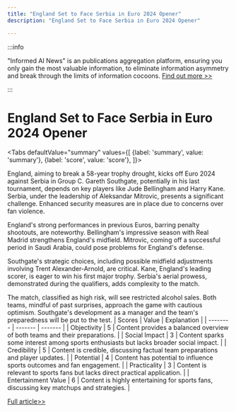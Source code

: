 ```yaml
---
title: "England Set to Face Serbia in Euro 2024 Opener"
description: "England Set to Face Serbia in Euro 2024 Opener"

---
```



:::info

"Informed AI News" is an publications aggregation platform, ensuring you only gain the most valuable information, to eliminate information asymmetry and break through the limits of information cocoons.  [Find out more >>](/)

:::

# England Set to Face Serbia in Euro 2024 Opener


<Tabs
	defaultValue="summary"
	values={[
	{label: 'summary', value: 'summary'},
	{label: 'score', value: 'score'},
]}>
<TabItem value="summary">


England, aiming to break a 58-year trophy drought, kicks off Euro 2024 against Serbia in Group C. Gareth Southgate, potentially in his last tournament, depends on key players like Jude Bellingham and Harry Kane. Serbia, under the leadership of Aleksandar Mitrovic, presents a significant challenge. Enhanced security measures are in place due to concerns over fan violence.

England's strong performances in previous Euros, barring penalty shootouts, are noteworthy. Bellingham's impressive season with Real Madrid strengthens England's midfield. Mitrovic, coming off a successful period in Saudi Arabia, could pose problems for England's defense.

Southgate's strategic choices, including possible midfield adjustments involving Trent Alexander-Arnold, are critical. Kane, England's leading scorer, is eager to win his first major trophy. Serbia's aerial prowess, demonstrated during the qualifiers, adds complexity to the match.

The match, classified as high risk, will see restricted alcohol sales. Both teams, mindful of past surprises, approach the game with cautious optimism. Southgate's development as a manager and the team's preparedness will be put to the test.
</TabItem>
<TabItem value="score">
	| Scores     | Value   | Explanation |
	| -------- | ------- | ------- |
	| Objectivity  | 5    | Content provides a balanced overview of both teams and their preparations.    |
	| Social Impact | 3     | Content sparks some interest among sports enthusiasts but lacks broader social impact.    |
	| Credibility    | 5    | Content is credible, discussing factual team preparations and player updates.    |
	| Potential    | 4    | Content has potential to influence sports outcomes and fan engagement.    |
	| Practicality    | 3    | Content is relevant to sports fans but lacks direct practical application.    |
	| Entertainment Value    | 6    | Content is highly entertaining for sports fans, discussing key matchups and strategies.    |
</TabItem>
</Tabs>

[Full article>>](https://apnews.com/article/euro-2024-serbia-england-f383920b3d2d4eab351af5f0a2614d8c)
